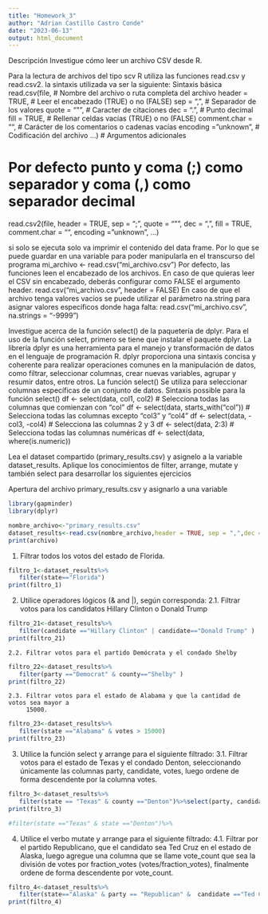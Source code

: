 ---
title: "Homework_3"
author: "Adrian Castillo Castro Conde"
date: "2023-06-13"
output: html_document
---

Descripción
Investigue cómo leer un archivo CSV desde R.

Para la lectura de archivos del tipo scv R utiliza las funciones read.csv y read.csv2. la sintaxis utilizada va ser la siguiente:
Sintaxis básica
read.csv(file,                 # Nombre del archivo o ruta completa del archivo
         header = TRUE,        # Leer el encabezado (TRUE) o no (FALSE)
         sep = ",",            # Separador de los valores
         quote = "\"",         # Caracter de citaciones
         dec = ".",            # Punto decimal
         fill = TRUE,          # Rellenar celdas vacías (TRUE) o no (FALSE)
         comment.char = "",    # Carácter de los comentarios o cadenas vacías
         encoding = "unknown", # Codificación del archivo
         ...)                  # Argumentos adicionales

# Por defecto punto y coma (;) como separador y coma (,) como separador decimal
read.csv2(file, header = TRUE, sep = ";", quote = "\"", dec = ",",
          fill = TRUE, comment.char = "", encoding = "unknown", ...)

si solo se ejecuta solo va imprimir el contenido del data frame. Por lo que se puede guardar en una variable para poder manipularla en el transcurso del programa
mi_archivo <- read.csv("mi_archivo.csv")
Por defecto, las funciones leen el encabezado de los archivos. En caso de que quieras leer el CSV sin encabezado, deberás configurar como FALSE el argumento header.
read.csv("mi_archivo.csv", header = FALSE)
En caso de que el archivo tenga valores vacíos se puede utilizar el parámetro na.string para asignar valores específicos donde haga falta:
read.csv("mi_archivo.csv", na.strings = "-9999")




Investigue acerca de la función select() de la paquetería de dplyr.
Para el uso de la función select, primero se tiene que instalar el paquete dplyr. La librería dplyr  es una herramienta para el manejo y transformación de datos en el lenguaje de programación R. dplyr proporciona una sintaxis concisa y coherente para realizar operaciones comunes en la manipulación de datos, como filtrar, seleccionar columnas, crear nuevas variables, agrupar y resumir datos, entre otros. La función select() Se utiliza para seleccionar columnas específicas de un conjunto de datos.
Sintaxis possible para la función select()
df <- select(data, col1, col2)
# Selecciona todas las columnas que comienzan con "col"
df <- select(data, starts_with("col"))
# Selecciona todas las columnas excepto "col3" y "col4"
df <- select(data, -col3, -col4)
# Selecciona las columnas 2 y 3
df <- select(data, 2:3)
# Selecciona todas las columnas numéricas
df <- select(data, where(is.numeric))


Lea el dataset compartido (primary_results.csv) y asignelo a la variable dataset_results.
Aplique los conocimientos de filter, arrange, mutate y también select para desarrollar los
siguientes ejercicios


Apertura del archivo primary_results.csv y asignarlo a una variable

```{r}
library(gapminder)
library(dplyr)

nombre_archivo<-"primary_results.csv"
dataset_results<-read.csv(nombre_archivo,header = TRUE, sep = ",",dec = ".",fill = TRUE )
print(archivo)

```

1. Filtrar todos los votos del estado de Florida.


```{r}
filtro_1<-dataset_results%>%
   filter(state=="Florida")
print(filtro_1)

```
2. Utilice operadores lógicos (& and |), según corresponda:
    2.1. Filtrar votos para los candidatos Hillary Clinton o Donald Trump
    
```{r}

filtro_21<-dataset_results%>%
   filter(candidate =="Hillary Clinton" | candidate=="Donald Trump" )
print(filtro_21)

```
    
    
    
    2.2. Filtrar votos para el partido Demócrata y el condado Shelby
   
```{r}

filtro_22<-dataset_results%>%
   filter(party =="Democrat" & county=="Shelby" )
print(filtro_22)

```
    
    
    
    2.3. Filtrar votos para el estado de Alabama y que la cantidad de votos sea mayor a
         15000.
```{r}
filtro_23<-dataset_results%>%
   filter(state =="Alabama" & votes > 15000)
print(filtro_23)
```

3. Utilice la función select y arrange para el siguiente filtrado:
    3.1. Filtrar votos para el estado de Texas y el condado Denton, seleccionando
         únicamente las columnas party, candidate, votes, luego ordene de forma
         descendente por la columna votes.
         
         
```{r}

filtro_3<-dataset_results%>%
   filter(state == "Texas" & county =="Denton")%>%select(party, candidate, votes)%>%arrange(desc(votes))
print(filtro_3)

#filter(state =="Texas" & state =="Denton")%>%

```


4. Utilice el verbo mutate y arrange para el siguiente filtrado:
    4.1. Filtrar por el partido Republicano, que el candidato sea Ted Cruz en el estado de
         Alaska, luego agregue una columna que se llame vote_count que sea la división de
         votes por fraction_votes (votes/fraction_votes), finalmente ordene de forma
         descendente por vote_count.

```{r}

filtro_4<-dataset_results%>%
   filter(state=="Alaska" & party == "Republican" &  candidate =="Ted Cruz")%>%mutate(vote_count = votes / fraction_votes)%>%arrange(desc(vote_count))
print(filtro_4)
```

